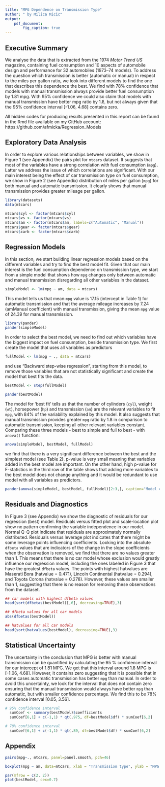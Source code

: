 ```yaml
---
title: "MPG Dependence on Transmission Type"
author: " by Milica Micic"
output: 
    pdf_document:
        fig_caption: true   
---
```


## Executive Summary

We analyse the data that is extracted from the 1974 *Motor Trend US* magazine, containing fuel consumption and 10 aspects of automobile design and performance for 32 automobiles (1973–74 models). To address the question which transmission is better (automatic or manual) in respect to the miles per gallon ratio, we look into different models to find the one that describes this dependence the best. We find with 78% confidence that models with manual transmission always provide better fuel consumption by 1.81 mpg. With 95% confidence we could also claim that models with manual transmission have better mpg ratio by 1.8, but not always given that the 95% confidence interval [-1.06, 4.68] contains zero.

All hidden codes for producing results presented in this report can be found in the Rmd file available on my GitHub account: https://github.com/afmicka/Regression_Models

## Exploratory Data Analysis

In order to explore various relationships between variables, we show in Figure 1 (see Appendix) the pairs plot for `mtcars` dataset. It suggests that most of the variables have a strong correlation with fuel consumption (`mpg`). Latter we address the issue of which correlations are significant. With our main interest being the effect of car transmission type on fuel consumption, we show in Figure 2 (see Appendix) distribution of miles per gallon (`mpg`) for both manual and automatic transmission. It clearly shows that manual transmission provides greater mileage per gallon.  

```r
library(datasets)
data(mtcars)
```

```r
mtcars$cyl <- factor(mtcars$cyl)
mtcars$vs <- factor(mtcars$vs)
mtcars$am <- factor(mtcars$am, labels=c("Automatic", "Manual"))
mtcars$gear <- factor(mtcars$gear)
mtcars$carb <- factor(mtcars$carb)
```

## Regression Models

In this section, we start building linear regression models based on the different variables and try to find the best model fit. Given that our main interest is the fuel consumption dependence on transmission type, we start from a simple model that shows how `mpg` changes only between automatic and manual transmission disregarding all other variables in the dataset.

```r
simpleModel <- lm(mpg ~ am, data = mtcars)
```

This model tells us that mean `mpg` value is 17.15 (intercept in Table 1) for automatic transmission and that the average mileage increases by 7.24 (amManual coefficient) with manual transmission, giving the mean `mpg` value of 24.39 for manual transmission.

```r
library(pander)
pander(simpleModel)
```

In order to select the best model, we need to find out which variables have the biggest impact on fuel consumption, beside transmission type. We first create the model that uses all variables as predictors 

```r
fullModel <- lm(mpg ~ ., data = mtcars)
```
and use “Backward step-wise regression”, starting from this model, to remove those variables that are not statistically significant and create the model that best fits the data.
```r
bestModel <- step(fullModel)
```

```r
pander(bestModel)
```
The model for 'best fit' tells us that the number of cylinders (`cyl`), weight (`wt`), horsepower (`hp`) and transmission (`am`) are the relevant variables to fit `mpg`, with 84% of the variability explained by this model. It also suggests that manual transmission provides greater `mpg` ratio by 1.8 in comparison to automatic transmission, keeping all other relevant variables constant. Comparing these three models - best to simple and full to best - with `anova()` function: 
```r
anova(simpleModel, bestModel, fullModel)
```
we find that there is a very significant difference between the best and the simplest model (see Table 2). p-value is very small meaning that variables added in the best model are important. On the other hand, high p-value for F-statistics in the third row of the table shows that adding more variables to the best model does not change anything and it would be redundant to use model with all variables as predictors.

```r
pander(anova(simpleModel, bestModel, fullModel)[2:3,], caption="Model comparison between simple and best model (first row), and best and full model (second row)")
```

## Residuals and Diagnostics

In Figure 3 (see Appendix) we show the diagnostic of residuals for our regression (best) model. Residuals versus fitted plot and scale-location plot show no pattern confirming the variable independence in our model. Normal Q-Q plot indicate that residuals are approximately normally distributed. Residuals versus leverage plot indicates that there might be some leverage points influencing coefficients. Looking into the absolute `dfbeta` values that are indicators of the change in the slope coefficients when the observation is removed, we find that there are no values greater than 1. This means that there is no car model whose exclusion would greatly influence our regression model, including the ones labeled in Figure 3 that have the greatest `dfbeta` values. The points with highest hatvalues are Maserati Bora (hatvalue = 0.471), Lincoln Continental (hatvalue = 0.294), and Toyota Corona (hatvalue = 0.278). However, these values are smaller than 1, suggesting that there is no reason for removing these observations from the dataset.
```r
## car models with highest dfbeta values
head(sort(dfbetas(bestModel)[,6], decreasing=TRUE),3)
```
```r
## dfbeta values for all car models
abs(dfbetas(bestModel))
``` 

```r
## hatvalues for all car models
head(sort(hatvalues(bestModel), decreasing=TRUE),3)
```

## Statistical Uncertainty

The uncertainty in the conclusion that MPG is better with manual transmission can be quantified
by calculating the 95 % confidence interval for our intercept of 1.81 MPG. We get that this interval around 1.8 MPG is [-1.06, 4.68]. However, it contains zero suggesting that it is possible that in some cases automatic transmission has better `mpg` than manual. In order to avoid this uncertainty, we look for the interval that does not contain zero ensuring that the manual transmission would always have better `mpg` than automatic, but with smaller confidence percentage. We find this to be 78% confidence interval [0.05, 3.56].

```r
# 95% confidence interval
  sumCoef <- summary(bestModel)$coefficients
  sumCoef[6,1] + c(-1,1) * qt(.975, df=bestModel$df) * sumCoef[6,2]
```

```r
# 78% confidence interval
  sumCoef[6,1] + c(-1,1) * qt(.89, df=bestModel$df) * sumCoef[6,2]
``` 

## Appendix

```r
pairs(mpg~., mtcars, panel=panel.smooth, pch=46)
```

```r
boxplot(mpg ~ am, data=mtcars, xlab = "Transmission type", ylab = "MPG [miles per gallon]")
```

```r
par(mfrow = c(2, 2))
plot(bestModel, cex=0.7)
```
